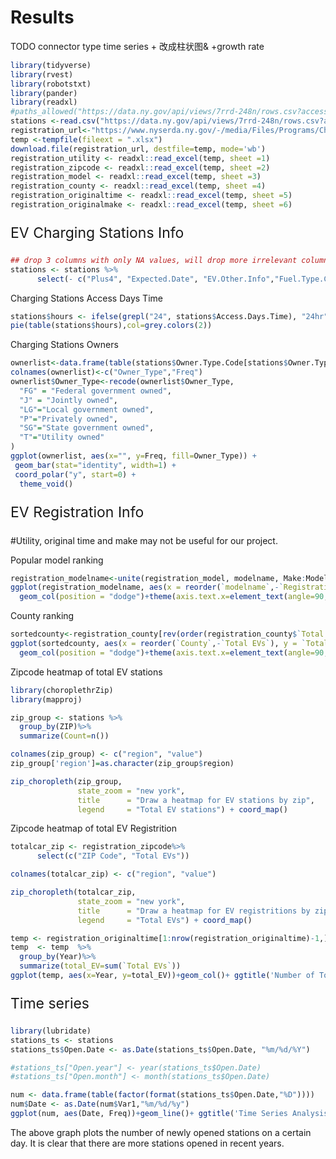 # Results


TODO connector type
time series + 改成柱状图& +growth rate 


```r
library(tidyverse)
library(rvest)
library(robotstxt)
library(pander)
library(readxl)
#paths_allowed("https://data.ny.gov/api/views/7rrd-248n/rows.csv?accessType=DOWNLOAD&sorting=true")
stations <-read.csv("https://data.ny.gov/api/views/7rrd-248n/rows.csv?accessType=DOWNLOAD&sorting=true")
registration_url<-"https://www.nyserda.ny.gov/-/media/Files/Programs/ChargeNY/EV-Registration-Tables.xlsx"
temp <-tempfile(fileext = ".xlsx")
download.file(registration_url, destfile=temp, mode='wb')
registration_utility <- readxl::read_excel(temp, sheet =1)
registration_zipcode <- readxl::read_excel(temp, sheet =2)
registration_model <- readxl::read_excel(temp, sheet =3)
registration_county <- readxl::read_excel(temp, sheet =4)
registration_originaltime <- readxl::read_excel(temp, sheet =5)
registration_originalmake <- readxl::read_excel(temp, sheet =6)
```




<p style="font-size:23px;"> EV Charging Stations Info </p>
```r
## drop 3 columns with only NA values, will drop more irrelevant columns. Fuel Type Code has ELEV only. State has NY only. Status Code has E only
stations <- stations %>%
      select(- c("Plus4", "Expected.Date", "EV.Other.Info","Fuel.Type.Code","State","Station.Phone","Status.Code"))
```


Charging Stations Access Days Time
```r
stations$hours <- ifelse(grepl("24", stations$Access.Days.Time), "24hr", "other")
pie(table(stations$hours),col=grey.colors(2))
```
     
Charging Stations Owners
```r
ownerlist<-data.frame(table(stations$Owner.Type.Code[stations$Owner.Type.Code!=""]))
colnames(ownerlist)<-c("Owner_Type","Freq")
ownerlist$Owner_Type<-recode(ownerlist$Owner_Type,
  "FG" = "Federal government owned",
  "J" = "Jointly owned",
  "LG"="Local government owned",
  "P"="Privately owned",
  "SG"="State government owned",
  "T"="Utility owned"
)
ggplot(ownerlist, aes(x="", y=Freq, fill=Owner_Type)) +
 geom_bar(stat="identity", width=1) +
 coord_polar("y", start=0) +
  theme_void()
```



<p style="font-size:23px;"> EV Registration Info </p>
#Utility, original time and make may not be useful for our project.

Popular model ranking
```r
registration_modelname<-unite(registration_model, modelname, Make:Model, sep='-')[rev(order(registration_model$Registrations)),][-1,]
ggplot(registration_modelname, aes(x = reorder(`modelname`,-`Registrations`), y = `Registrations`)) +
  geom_col(position = "dodge")+theme(axis.text.x=element_text(angle=90, hjust=1))+labs(x="Make-Model")
```


County ranking
```r
sortedcounty<-registration_county[rev(order(registration_county$`Total EVs`)),][-1,]
ggplot(sortedcounty, aes(x = reorder(`County`,-`Total EVs`), y = `Total EVs`)) +
  geom_col(position = "dodge")+theme(axis.text.x=element_text(angle=90, hjust=1))+labs(x="County")
```

Zipcode heatmap of total EV stations
```r
library(choroplethrZip)
library(mapproj)

zip_group <- stations %>%
  group_by(ZIP)%>%
  summarize(Count=n())

colnames(zip_group) <- c("region", "value")
zip_group['region']=as.character(zip_group$region)

zip_choropleth(zip_group, 
               state_zoom = "new york", 
               title      = "Draw a heatmap for EV stations by zip",
               legend     = "Total EV stations") + coord_map()  

```

Zipcode heatmap of total EV Registrition
```r
totalcar_zip <- registration_zipcode%>%
      select(c("ZIP Code", "Total EVs"))

colnames(totalcar_zip) <- c("region", "value")

zip_choropleth(totalcar_zip, 
               state_zoom = "new york", 
               title      = "Draw a heatmap for EV registritions by zip",
               legend     = "Total EVs") + coord_map()  
```




```r
temp <- registration_originaltime[1:nrow(registration_originaltime)-1,]
temp  <- temp  %>%
  group_by(Year)%>%
  summarize(total_EV=sum(`Total EVs`))
ggplot(temp, aes(x=Year, y=total_EV))+geom_col()+ ggtitle('Number of Total EV by Years') + xlab("Year")+ylab("Number of Total EV")
```

<p style="font-size:23px;"> Time series </p>

```r
library(lubridate)
stations_ts <- stations
stations_ts$Open.Date <- as.Date(stations_ts$Open.Date, "%m/%d/%Y")

#stations_ts["Open.year"] <- year(stations_ts$Open.Date)
#stations_ts["Open.month"] <- month(stations_ts$Open.Date)

num <- data.frame(table(factor(format(stations_ts$Open.Date,"%D"))))
num$Date <- as.Date(num$Var1,"%m/%d/%y")
ggplot(num, aes(Date, Freq))+geom_line()+ ggtitle('Time Series Analysis on the Number of Newly Opened stations') + xlab("Date")+ylab("Number of Stations Count")
```

The above graph plots the number of newly opened stations on a certain day. It is clear that there are more stations opened in recent years. 





